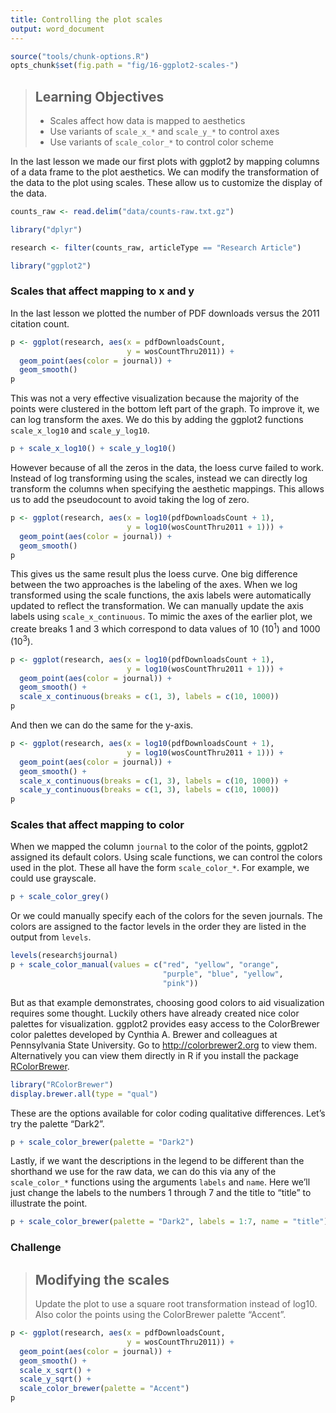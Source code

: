 ```yaml
---
title: Controlling the plot scales
output: word_document
---
```


```r
source("tools/chunk-options.R")
opts_chunk$set(fig.path = "fig/16-ggplot2-scales-")
```

> ## Learning Objectives {.objectives}
>
> * Scales affect how data is mapped to aesthetics
> * Use variants of `scale_x_*` and `scale_y_*` to control axes
> * Use variants of `scale_color_*` to control color scheme

In the last lesson we made our first plots with ggplot2 by mapping columns of a data frame to the plot aesthetics.
We can modify the transformation of the data to the plot using scales.
These allow us to customize the display of the data.


```r
counts_raw <- read.delim("data/counts-raw.txt.gz")
```

```r
library("dplyr")
```

```r
research <- filter(counts_raw, articleType == "Research Article")
```

```r
library("ggplot2")
```

### Scales that affect mapping to x and y

In the last lesson we plotted the number of PDF downloads versus the 2011 citation count.

```r
p <- ggplot(research, aes(x = pdfDownloadsCount,
                          y = wosCountThru2011)) +
  geom_point(aes(color = journal)) +
  geom_smooth()
p
```

This was not a very effective visualization because the majority of the points were clustered in the bottom left part of the graph.
To improve it, we can log transform the axes.
We do this by adding the ggplot2 functions `scale_x_log10` and `scale_y_log10`.

```r
p + scale_x_log10() + scale_y_log10()
```

However because of all the zeros in the data, the loess curve failed to work.
Instead of log transforming using the scales, instead we can directly log transform the columns when specifying the aesthetic mappings.
This allows us to add the pseudocount to avoid taking the log of zero.

```r
p <- ggplot(research, aes(x = log10(pdfDownloadsCount + 1),
                          y = log10(wosCountThru2011 + 1))) +
  geom_point(aes(color = journal)) +
  geom_smooth()
p
```

This gives us the same result plus the loess curve.
One big difference between the two approaches is the labeling of the axes.
When we log transformed using the scale functions, the axis labels were automatically updated to reflect the transformation.
We can manually update the axis labels using `scale_x_continuous`.
To mimic the axes of the earlier plot, we create breaks 1 and 3 which correspond to data values of 10 (10^1^) and 1000 (10^3^).

```r
p <- ggplot(research, aes(x = log10(pdfDownloadsCount + 1),
                          y = log10(wosCountThru2011 + 1))) +
  geom_point(aes(color = journal)) +
  geom_smooth() +
  scale_x_continuous(breaks = c(1, 3), labels = c(10, 1000))
p
```

And then we can do the same for the y-axis.

```r
p <- ggplot(research, aes(x = log10(pdfDownloadsCount + 1),
                          y = log10(wosCountThru2011 + 1))) +
  geom_point(aes(color = journal)) +
  geom_smooth() +
  scale_x_continuous(breaks = c(1, 3), labels = c(10, 1000)) +
  scale_y_continuous(breaks = c(1, 3), labels = c(10, 1000))
p
```

### Scales that affect mapping to color

When we mapped the column `journal` to the color of the points, ggplot2 assigned its default colors.
Using scale functions, we can control the colors used in the plot.
These all have the form `scale_color_*`.
For example, we could use grayscale.

```r
p + scale_color_grey()
```

Or we could manually specify each of the colors for the seven journals.
The colors are assigned to the factor levels in the order they are listed in the output from `levels`.

```r
levels(research$journal)
p + scale_color_manual(values = c("red", "yellow", "orange",
                                  "purple", "blue", "yellow",
                                  "pink"))
```

But as that example demonstrates, choosing good colors to aid visualization requires some thought.
Luckily others have already created nice color palettes for visualization.
ggplot2 provides easy access to the ColorBrewer color palettes developed by Cynthia A. Brewer and colleagues at Pennsylvania State University.
Go to [http://colorbrewer2.org](http://colorbrewer2.org) to view them.
Alternatively you can view them directly in R if you install the package [RColorBrewer](https://cran.r-project.org/web/packages/RColorBrewer/index.html).

```r
library("RColorBrewer")
display.brewer.all(type = "qual")
```

These are the options available for color coding qualitative differences.
Let's try the palette "Dark2".

```r
p + scale_color_brewer(palette = "Dark2")
```

Lastly, if we want the descriptions in the legend to be different than the shorthand we use for the raw data, we can do this via any of the `scale_color_*` functions using the arguments `labels` and `name`.
Here we'll just change the labels to the numbers 1 through 7 and the title to "title" to illustrate the point.

```r
p + scale_color_brewer(palette = "Dark2", labels = 1:7, name = "title")
```

### Challenge

> ## Modifying the scales {.challenge}
>
> Update the plot to use a square root transformation instead of log10.
> Also color the points using the ColorBrewer palette "Accent".

```r
p <- ggplot(research, aes(x = pdfDownloadsCount,
                          y = wosCountThru2011)) +
  geom_point(aes(color = journal)) +
  geom_smooth() +
  scale_x_sqrt() +
  scale_y_sqrt() +
  scale_color_brewer(palette = "Accent")
p
```
